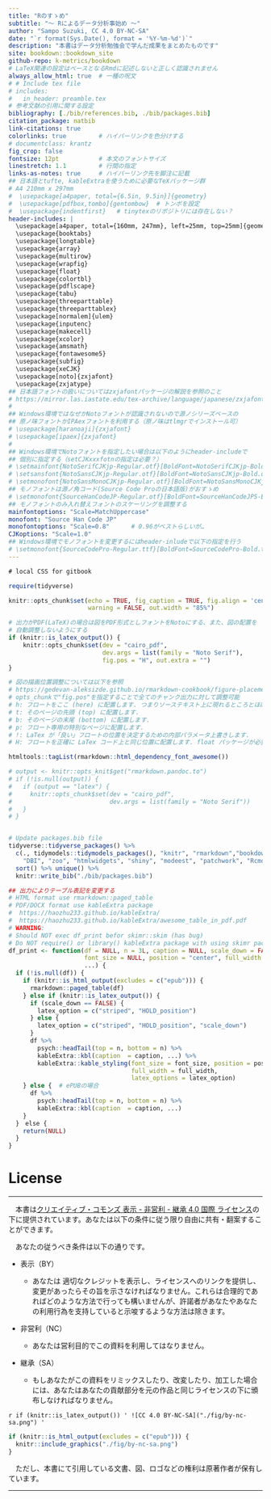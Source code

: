 ```yaml
---
title: "Rのすゝめ"
subtitle: "〜 Rによるデータ分析事始め 〜"
author: "Sampo Suzuki, CC 4.0 BY-NC-SA"
date: "`r format(Sys.Date(), format = '%Y-%m-%d')`"
description: "本書はデータ分析勉強会で学んだ成果をまとめたものです"
site: bookdown::bookdown_site
github-repo: k-metrics/bookdown
# LaTeX関連の設定はベースとなるRmdに記述しないと正しく認識されません
always_allow_html: true  # 一種の呪文
# # Include tex file
# includes:
#   in_header: preamble.tex
# 参考文献の引用に関する設定
bibliography: [./bib/references.bib, ./bib/packages.bib]
citation_package: natbib
link-citations: true
colorlinks: true         # ハイパーリンクを色分けする
# documentclass: krantz
fig_crop: false
fontsize: 12pt           # 本文のフォントサイズ
linestretch: 1.1         # 行間の指定
links-as-notes: true     # ハイパーリンク先を脚注に記載
## 日本語とtufte, kableExtraを使うために必要なTeXパッケージ群
# A4 210mm x 297mm
#  \usepackage[a4paper, total={6.5in, 9.5in}]{geometry}
#  \usepackage[pdfbox,tombo]{gentombow}  # トンボを設定
#  \usepackage{indentfirst}   # tinytexのリポジトリには存在しない？
header-includes: |
  \usepackage[a4paper, total={160mm, 247mm}, left=25mm, top=25mm]{geometry}
  \usepackage{booktabs}
  \usepackage{longtable}
  \usepackage{array}
  \usepackage{multirow}
  \usepackage{wrapfig}
  \usepackage{float}
  \usepackage{colortbl}
  \usepackage{pdflscape}
  \usepackage{tabu}
  \usepackage{threeparttable}
  \usepackage{threeparttablex}
  \usepackage[normalem]{ulem}
  \usepackage{inputenc}
  \usepackage{makecell}
  \usepackage{xcolor}
  \usepackage{amsmath}
  \usepackage{fontawesome5}
  \usepackage{subfig}
  \usepackage{xeCJK}
  \usepackage[noto]{zxjafont}
  \usepackage{zxjatype}
## 日本語フォントの扱いについてはzxjafontパッケージの解説を参照のこと
# https://mirror.las.iastate.edu/tex-archive/language/japanese/zxjafont/zxjafont.pdf
#
## Windows環境ではなぜかNotoフォントが認識されないので源ノシリーズベースの
## 原ノ味フォントかIPAexフォントを利用する（原ノ味はtlmgrでインストール可）
# \usepackage[haranoaji]{zxjafont}
# \usepackage[ipaex]{zxjafont}
#
## Windows環境でNotoフォントを指定したい場合は以下のようにheader-includeで
## 個別に指定する（setCJKxxxfotnの指定は必要？）
# \setmainfont{NotoSerifCJKjp-Regular.otf}[BoldFont=NotoSerifCJKjp-Bold.otf]
# \setsansfont{NotoSansCJKjp-Regular.otf}[BoldFont=NotoSansCJKjp-Bold.otf]
# \setmonofont{NotoSansMonoCJKjp-Regular.otf}[BoldFont=NotoSansMonoCJKjp-Bold.otf]
## モノフォントは源ノ角コード(Source Code Proの日本語版)がおすゝめ
# \setmonofont{SourceHanCodeJP-Regular.otf}[BoldFont=SourceHanCodeJPS-Bold.otf]
## モノフォントのみ入れ替えフォントのスケーリングを調整する
mainfontoptions: "Scale=MatchUppercase"
monofont: "Source Han Code JP"
monofontoptions: "Scale=0.8"      # 0.96がベストらしいが…
CJKoptions: "Scale=1.0"
## Windows環境でモノフォントを変更するにはheader-inludeで以下の指定を行う
# \setmonofont{SourceCodePro-Regular.ttf}[BoldFont=SourceCodePro-Bold.ttf]
---
```


```css
# local CSS for gitbook
```

```r
require(tidyverse)

knitr::opts_chunk$set(echo = TRUE, fig_caption = TRUE, fig.align = 'center',
                      warning = FALSE, out.width = "85%")

# 出力がPDF(LaTeX)の場合は図をPDF形式としフォントをNotoにする、また、図の配置を
# 自動調整しないようにする
if (knitr::is_latex_output()) {
    knitr::opts_chunk$set(dev = "cairo_pdf",
                          dev.args = list(family = "Noto Serif"),
                          fig.pos = "H", out.extra = "")
}

# 図の描画位置調整については以下を参照
# https://gedevan-aleksizde.github.io/rmarkdown-cookbook/figure-placement.html#force-floats-forward
# opts_chunkで"fig.pos"を指定することで全てのチャンク出力に対して調整可能
# h: フロートをここ (here) に配置します. つまりソーステキスト上に現れるところとほぼ同じ位置です.
# t: そのページの先頭 (top) に配置します.
# b: そのページの末尾 (bottom) に配置します.
# p: フロート専用の特別なページに配置します.
# !: LaTex が「良い」フロートの位置を決定するための内部パラメータ上書きします.
# H: フロートを正確に LaTex コード上と同じ位置に配置します. float パッケージが必要です (\usepackage{float}).

htmltools::tagList(rmarkdown::html_dependency_font_awesome())

# output <- knitr::opts_knit$get("rmarkdown.pandoc.to")
# if (!is.null(output)) {
#   if (output == "latex") {
#     knitr::opts_chunk$set(dev = "cairo_pdf",
#                           dev.args = list(family = "Noto Serif"))
#   }
# }


# Update packages.bib file
tidyverse::tidyverse_packages() %>% 
  c(., tidymodels::tidymodels_packages(), "knitr", "rmarkdown","bookdown",
    "DBI", "zoo", "htmlwidgets", "shiny", "modeest", "patchwork", "Rcmdr") %>% 
  sort() %>% unique() %>% 
  knitr::write_bib("./bib/packages.bib")

## 出力によりテーブル表記を変更する
# HTML format use rmarkdown::paged_table
# PDF/DOCX format use kableExtra package
#  https://haozhu233.github.io/kableExtra/
#  https://haozhu233.github.io/kableExtra/awesome_table_in_pdf.pdf
# WARNING:
# Should NOT exec df_print befor skimr::skim (has bug) 
# Do NOT require() or library() kableExtra package with using skimr package
df_print <- function(df = NULL, n = 3L, caption = NULL, scale_down = FALSE,
                     font_size = NULL, position = "center", full_width = FALSE,
                     ...) {
  if (!is.null(df)) {
    if (knitr::is_html_output(excludes = c("epub"))) {
      rmarkdown::paged_table(df)
    } else if (knitr::is_latex_output()) {
      if (scale_down == FALSE) {
        latex_option = c("striped", "HOLD_position")
      } else {
        latex_option = c("striped", "HOLD_position", "scale_down")
      }
      df %>% 
        psych::headTail(top = n, bottom = n) %>% 
        kableExtra::kbl(caption  = caption, ...) %>%
        kableExtra::kable_styling(font_size = font_size, position = position,
                                  full_width = full_width,
                                  latex_options = latex_option)
    } else {  # ePUBの場合
      df %>% 
        psych::headTail(top = n, bottom = n) %>% 
        kableExtra::kbl(caption  = caption, ...)
    }
  }　else {
    return(NULL)
  }
}
```


# License {.unnumbered}

-------------------------------------------------------------------------------

　本書は[クリエイティブ・コモンズ 表示 - 非営利 - 継承 4.0 国際 ライセンス](https://creativecommons.org/licenses/by-nc-sa/4.0/deed.ja){target="_blank" title="Creative Commons"}の下に提供されています。あなたは以下の条件に従う限り自由に共有・翻案することができます。

　あなたの従うべき条件は以下の通りです。

-   表示（BY）

    -   あなたは 適切なクレジットを表示し、ライセンスへのリンクを提供し、変更があったらその旨を示さなければなりません。これらは合理的であればどのような方法で行っても構いませんが、許諾者があなたやあなたの利用行為を支持していると示唆するような方法は除きます。

-   非営利（NC）

    -   あなたは営利目的でこの資料を利用してはなりません。

-   継承（SA）

    -   もしあなたがこの資料をリミックスしたり、改変したり、加工した場合には、あなたはあなたの貢献部分を元の作品と同じライセンスの下に頒布しなければなりません。

<!-- PDF出力において下記の一行は"out.width"オプションを使う場合には呪文として必須。この一行が無いとknitrパッケージに"out.width"オプション指定時に図の格納先を見失うバグが残ってる模様。詳細は下記URLにて
https://stackoverflow.com/questions/40470290/r-markdown-pdf-output-figure-with-out-width-90-generating-the-wrong-path-with
https://github.com/rstudio/rmarkdown/issues/2024
-->
<!-- ![CC 4.0 BY-NC-SA]("./fig/by-nc-sa.png") -->

`r if (knitr::is_latex_output()) '
![CC 4.0 BY-NC-SA]("./fig/by-nc-sa.png")
'`

```r
if (knitr::is_html_output(excludes = c("epub"))) {
  knitr::include_graphics("./fig/by-nc-sa.png")
}
```

　ただし、本書にて引用している文書、図、ロゴなどの権利は原著作者が保有しています。

-------------------------------------------------------------------------------

